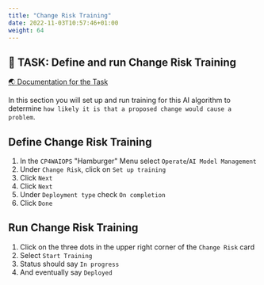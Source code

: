 ```yaml
---
title: "Change Risk Training"
date: 2022-11-03T10:57:46+01:00
weight: 64
---
```




## 🚀 TASK: Define and run Change Risk Training

<a href="https://www.ibm.com/docs/en/cloud-paks/cloud-pak-watson-aiops/3.5.0?topic=algorithms-change-risk" target="_blank" >🌏 Documentation for the Task</a>


In this section you will set up and run training for this AI algorithm to determine `how likely it is that a proposed change would cause a problem`.



<Accordion>
<AccordionItem title="Need Help?">




## Define Change Risk Training


1. In the `CP4WAIOPS` "Hamburger" Menu select `Operate`/`AI Model Management`
1. Under `Change Risk`, click on `Set up training`
1. Click `Next`
1. Click `Next`
1. Under `Deployment type` check `On completion`
1. Click `Done`



## Run Change Risk Training
1. Click on the three dots in the upper right corner of the `Change Risk` card
1. Select `Start Training`
1. Status should say `In progress`
1. And eventually say `Deployed`


</AccordionItem>
</Accordion>
